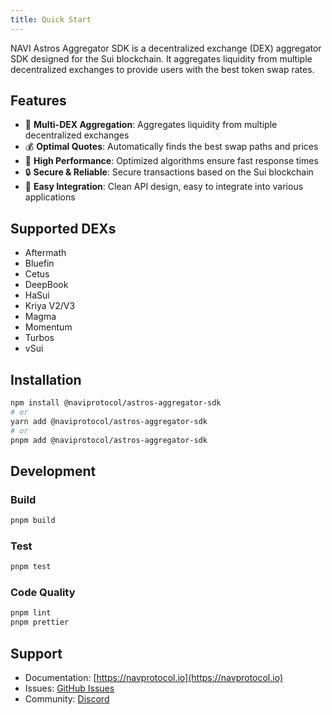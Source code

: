 ```yaml
---
title: Quick Start
---
```


NAVI Astros Aggregator SDK is a decentralized exchange (DEX) aggregator SDK designed for the Sui blockchain. It aggregates liquidity from multiple decentralized exchanges to provide users with the best token swap rates.

## Features

- 🔄 **Multi-DEX Aggregation**: Aggregates liquidity from multiple decentralized exchanges
- 💰 **Optimal Quotes**: Automatically finds the best swap paths and prices
- 🚀 **High Performance**: Optimized algorithms ensure fast response times
- 🔒 **Secure & Reliable**: Secure transactions based on the Sui blockchain
- 📱 **Easy Integration**: Clean API design, easy to integrate into various applications

## Supported DEXs

- Aftermath
- Bluefin
- Cetus
- DeepBook
- HaSui
- Kriya V2/V3
- Magma
- Momentum
- Turbos
- vSui

## Installation

```bash
npm install @naviprotocol/astros-aggregator-sdk
# or
yarn add @naviprotocol/astros-aggregator-sdk
# or
pnpm add @naviprotocol/astros-aggregator-sdk
```

## Development

### Build

```bash
pnpm build
```

### Test

```bash
pnpm test
```

### Code Quality

```bash
pnpm lint
pnpm prettier
```

## Support

- Documentation: [https://navprotocol.io](https://navprotocol.io)
- Issues: [GitHub Issues](https://github.com/naviprotocol/naviprotocol-monorepo/issues)
- Community: [Discord](https://discord.gg/naviprotocol)

